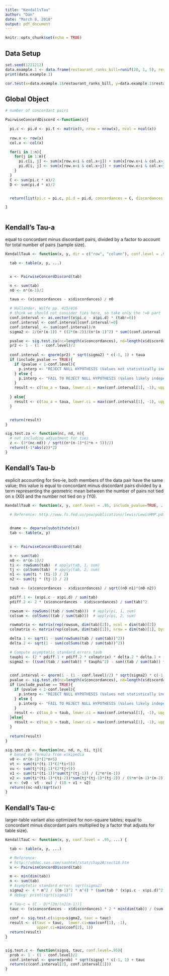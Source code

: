 ```yaml
---
title: "KendallsTau"
author: "Dan"
date: "March 8, 2018"
output: pdf_document
---
```


```r
knitr::opts_chunk$set(echo = TRUE)
```

## Data Setup

```r
set.seed(1221212)
data.example.1 <- data.frame(restaurant_ranks_bill=runif(20, 1, 5), restaurant_ranks_joe=runif(20, 1, 5))
print(data.example.1)

cor.test(x=data.example.1$restaurant_ranks_bill, y=data.example.1$restaurant_ranks_joe, method='kendall')


```

## Global Object
```r

# number of concordant pairs

PairwiseConcordDiscord <-function(x){

  pi.c <- pi.d <- pi.t <- matrix(0, nrow = nrow(x), ncol = ncol(x))
  
  row.x <- row(x)
  col.x <- col(x)

  for(i in 1:n){
    for(j in 1:m){
      pi.c[i, j] <- sum(x[row.x<i & col.x<j]) + sum(x[row.x>i & col.x>j])
      pi.d[i, j] <- sum(x[row.x<i & col.x>j]) + sum(x[row.x>i & col.x<j])
    }
  }
  C <- sum(pi.c * x)/2
  D <- sum(pi.d * x)/2


  return(list(pi.c = pi.c, pi.d = pi.d, concordances = C, discordances = D))

}



```


## Kendall's Tau-a

equal to concordant minus discordant pairs, divided by a factor to account for total number of pairs (sample size).

```r

KendallTauA <- function(x, y, dir = c("row", "column"), conf.level = .95, include_pvalue=TRUE, ...){

  tab <- table(x, y, ...)


  x <- PairwiseConcordDiscord(tab)

  n <- sum(tab)
  n0 <- n*(n-1)/2

  taua <- (x$concordances - x$discordances) / n0

  # Hollander, Wolfe pp. 415/416
  # think we should not consider ties here, so take only the !=0 part
  conf.interval <- as.vector((x$pi.c - x$pi.d) * (tab!=0))
  conf.interval <- conf.interval[conf.interval!=0]
  conf.interval_ <- sum(conf.interval)/n
  sigma2 <- 2/(n*(n-1)) * ((2*(n-2))/(n*(n-1)^2) * sum((conf.interval - C_)^2) + 1 - taua^2)

  pvalue <- sig.test.za(nc=length(x$concordances), nd=length(x$discordances), n=n, tails =2)
  pr2 <- 1 - (1 - conf.level)/2
  
  conf.interval <- qnorm(pr2) * sqrt(sigma2) * c(-1, 1) + taua
  if (include_pvalue == TRUE){
    if (pvalue < 1-conf.level){
      p.interp <- "REJECT NULL HYPOTHESIS (Values not statistically independent)"
    } else {
      p.interp <- "FAIL TO REJECT NULL HYPOTHESIS (Values likely independent)"
    }
    result <- c(tau_a = taua, lower.ci = max(conf.interval[1], -1), upper.ci = min(conf.interval[2], 1), pvalue=pvalue, interp=p.interp)
    
  } else{
    result <- c(tau_a = taua, lower.ci = max(conf.interval[1], -1), upper.ci = min(conf.interval[2], 1))
  }


  return(result)
}

sig.test.za <- function(nc, nd, n){
  # not including adjustment for ties
  z <- (3*(nc-nd)) / sqrt((n*(n-1)*(2*n + 5))/2)
  return((-1*abs(z))*2)
}

```

## Kendall's Tau-b

explicit accounting for ties--ie, both members of the data pair have the same value; this value is equal to concordant minus discordant pairs divided by a term representing the geometric mean between the number of pairs not tied on x (X0) and the number not tied on y (Y0).

```r


KendallTauB <- function(x, y, conf.level = .95, include_pvalue=TRUE, ...){

  # Reference: http://www.fs.fed.us/psw/publications/lewis/LewisHMP.pdf (pp 2-9)
  

  dname <- deparse(substitute(x))
  tab <- table(x, y)
  

  x <- PairwiseConcordDiscord(tab)

  n <- sum(tab)
  n0 <- n*(n-1)/2
  ti <- rowSums(tab)  # apply(tab, 1, sum)
  tj <- colSums(tab)  # apply(tab, 2, sum)
  n1 <- sum(ti * (ti-1) / 2)
  n2 <- sum(tj * (tj-1) / 2)

  taub <- (x$concordances - x$discordances) / sqrt((n0-n1)*(n0-n2))

  pdiff.1 <- (x$pi.c - x$pi.d) / sum(tab)
  pdiff.2 <- 2 * (x$concordances - x$discordances) / sum(tab)^2

  rowsum <- rowSums((tab / sum(tab)))  # apply(pi, 1, sum)
  colsum <- colSums((tab / sum(tab)))  # apply(pi, 2, sum)

  rowmatrix <- matrix(rep(rowsum, dim(tab)[2]), ncol = dim(tab)[2])
  colmatrix <- matrix(rep(colsum, dim(tab)[1]), nrow = dim(tab)[1], byrow = TRUE)

  delta.1 <- sqrt(1 - sum(rowSums(tab / sum(tab))^2))
  delta.2 <- sqrt(1 - sum(colSums(tab / sum(tab))^2))

  # Compute asymptotic standard errors taub
  tauphi <- (2 * pdiff.1 + pdiff.2 * colmatrix) * delta.2 * delta.1 + (pdiff.2 * rowmatrix * delta.2)/delta.1
  sigma2 <- ((sum((tab / sum(tab)) * tauphi^2) - sum((tab / sum(tab)) * tauphi)^2)/(delta.1 * delta.2)^4) / n

  
  conf.interval <- qnorm(1 - (1 - conf.level)/2) * sqrt(sigma2) * c(-1, 1) + taub
  pvalue <- sig.test.zb(nc=length(x$concordances), nd=length(x$discordances), n=n, ti=ti, tj=tj)
  if (include_pvalue == TRUE){
    if (pvalue < 1-conf.level){
      p.interp <- "REJECT NULL HYPOTHESIS (Values not statistically independent)"
    } else {
      p.interp <- "FAIL TO REJECT NULL HYPOTHESIS (Values likely independent)"
    }
    result <- c(tau_b = taub, lower.ci = max(conf.interval[1], -1), upper.ci = min(conf.interval[2], 1), pvalue=pvalue, interp=p.interp)
  }else{
    result <- c(tau_b = taub, lower.ci = max(conf.interval[1], -1), upper.ci = min(conf.interval[2], 1))
  }
  
  return(result)
}

sig.test.zb <- function(nc, nd, n, ti, tj){
  # based on formula from wikipedia
  v0 <- n*(n-1)*(2*n+5)
  vt <- sum(ti*(ti-1)*(2*ti+5))
  vu <- sum(tj*(tj-1)*(2*tj+5))
  v1 <- sum(ti*(ti-1))*sum(tj*(tj-1)) / (2*n*(n-1))
  v2 <- sum(ti*(ti-1)*(ti-2))*sum(tj*(tj-1)*(tj-2)) / (9*n*(n-1)*(n-2))
  v <- (v0 - vt - vu) / (18 + v1 + v2)
  return((nc-nd)/sqrt(v))
}


```

## Kendall's Tau-c

larger-table variant also optimized for non-square tables; equal to concordant minus discordant pairs multiplied by a factor that adjusts for table size).

```r
KendallTauC <- function(x, y, conf.level = .95, ...) {

  tab <- table(x, y, ...)

  # Reference:
  # http://v8doc.sas.com/sashtml/stat/chap28/sect18.htm
  x <- PairwiseConcordDiscord(tab)

  m <- min(dim(tab))
  n <- sum(tab)
  # Asymptotic standard error: sqrt(sigma2)
  sigma2 <- 4 * m^2 / ((m-1)^2 * n^4) * (sum(tab * (x$pi.c - x$pi.d)^2) - 4 * (x$concordances -x$discordances)^2/n)
  # debug: print(sqrt(sigma2))

  # Tau-c = (C - D)*[2m/(n2(m-1))]
  tauc <- (x$concordances - x$discordances) * 2 * min(dim(tab)) / (sum(tab)^2*(min(dim(tab))-1))
  
  conf <- sig.test.c(sigsq=sigma2, tauc = tauc)
  result <- c(tauc = tauc,  lower.ci=max(conf[1], -1),
              upper.ci=min(conf[2], 1))
  return(result)
}


sig.test.c <- function(sigsq, tauc, conf.level=.95){
  prob <- 1 - (1 - conf.level)/2
  conf.interval <- qnorm(prob) * sqrt(sigsq) * c(-1, 1) + tauc
  return(c(conf.interval[2], conf.interval[1]))
}



```

